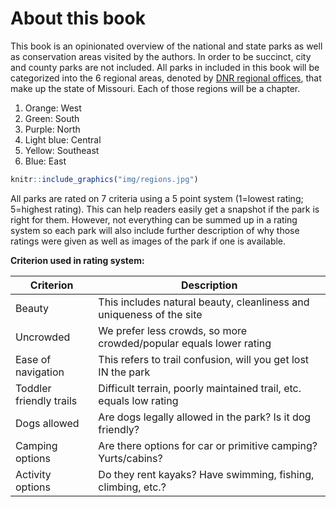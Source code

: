 # About this book {#intro}

This book is an opinionated overview of the national and state parks as well as conservation areas visited by the authors. In order to be succinct, city and county parks are not included. All parks in included in this book will be categorized into the 6 regional areas, denoted by [DNR regional offices](https://dnr.mo.gov/regions/), that make up the state of Missouri. Each of those regions will be a chapter.  

1. Orange: West
2. Green: South
3. Purple: North
4. Light blue: Central
5. Yellow: Southeast
6. Blue: East

```r
knitr::include_graphics("img/regions.jpg")
```


All parks are rated on 7 criteria using a 5 point system (1=lowest rating; 5=highest rating). This can help readers easily get a snapshot if the park is right for them. However, not everything can be summed up in a rating system so each park will also include further description of why those ratings were given as well as images of the park if one is available.


**Criterion used in rating system:**

|Criterion               |Description                                                         |
|------------------------|--------------------------------------------------------------------|
|Beauty                  |This includes natural beauty, cleanliness and uniqueness of the site|
|Uncrowded               |We prefer less crowds, so more crowded/popular equals lower rating  |
|Ease of navigation      |This refers to trail confusion, will you get lost IN the park       |
|Toddler friendly trails |Difficult terrain, poorly maintained trail, etc. equals low rating  |
|Dogs allowed            |Are dogs legally allowed in the park? Is it dog friendly?           |
|Camping options         |Are there options for car or primitive camping? Yurts/cabins?       |
|Activity options        |Do they rent kayaks? Have swimming, fishing, climbing, etc.?        |





